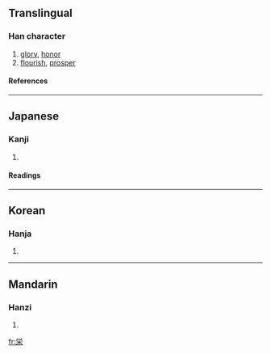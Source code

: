 {{see|榮}}

==Translingual==
===Han character===
{{Han char|rn=75|rad=木|as=05|sn=9|four=|canj=火月木 (FBD)}}
# [[glory]], [[honor]]
# [[flourish]], [[prosper]]
====References====
{{Han ref|kx=0521.121|dkj=14687|hdz=21188.091|uh=6804|ud=26628}}

----
==Japanese==
===Kanji===
{{ja-kanji|grade=|rs=木05}}
# {{defn|Japanese}} 
====Readings====
{{ja-readings|on=[[えい]] (ei), [[よう]] (yō)|kun=[[さかえる]] (sakaeru), [[はえる]] (haeru), [[さかえ]] (sakae)}}

----
==Korean==
===Hanja===
{{ko-hanja|hangeul=영|eumhun=|rv=yeong|mr=yŏng|y=yeng}}
# {{defn|Korean}}

----
==Mandarin==
===Hanzi===
{{cmn-hanzi|pin=[[róng]] (rong2)|wg=jung<sup>2</sup>}}
# {{defn|Mandarin}}

[[fr:栄]]